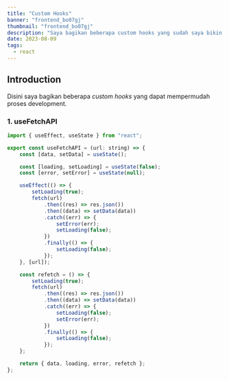 ```yaml
---
title: "Custom Hooks"
banner: "frontend_bo07gj"
thumbnail: "frontend_bo07gj"
description: "Saya bagikan beberapa custom hooks yang sudah saya bikin dan digunakan di pekerjaan"
date: 2023-08-09
tags:
  - react
---
```


## Introduction

Disini saya bagikan beberapa <i>custom hooks</i> yang dapat mempermudah proses development.

### 1. useFetchAPI

```jsx
import { useEffect, useState } from "react";

export const useFetchAPI = (url: string) => {
	const [data, setData] = useState();

	const [loading, setLoading] = useState(false);
	const [error, setError] = useState(null);

	useEffect(() => {
		setLoading(true);
		fetch(url)
			.then((res) => res.json())
			.then((data) => setData(data))
			.catch((err) => {
				setError(err);
				setLoading(false);
			})
			.finally(() => {
				setLoading(false);
			});
	}, [url]);

	const refetch = () => {
		setLoading(true);
		fetch(url)
			.then((res) => res.json())
			.then((data) => setData(data))
			.catch((err) => {
				setLoading(false);
				setError(err);
			})
			.finally(() => {
				setLoading(false);
			});
	};

	return { data, loading, error, refetch };
};
```

